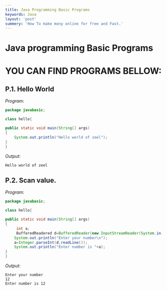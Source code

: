 ```yaml
---
title: Java Programming Basic Programs
keywords: Java
layout: 'post'
summery: 'How To make mony online for free and Fast.'
---
```




#  Java programming Basic Programs

# YOU CAN FIND PROGRAMS BELLOW:

## P.1. Hello World

*Program:*

```java
package javabasic;

class hello{

public static void main(String[] args) 
{
    System.out.println("Hello world of zeel");
}
}
```

*Output:*

```terminal
Hello world of zeel
```

## P.2.  Scan value.

*Program:*

```java
package javabasic;

class hello{

public static void main(String[] args) 
{
     int a;
     BufferedReadered d=BufferedReader(new InputStreamReader(System.in);
    System.out.println("Enter your number\n");
    a=Integer.parseInt(d,readLine());
    System.out.println("Enter number is "+a);
}
}
```

*Output:*

```terminal
Enter your number
12
Enter number is 12
```